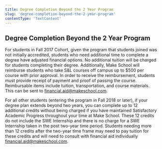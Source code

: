 ```yaml
---
title: Degree Completion Beyond the 2 Year Program
slug: 'degree-completion-beyond-the-2-year-program'
contentType: 'TextContent'
---
```


## Degree Completion Beyond the 2 Year Program

For students in Fall 2017 Cohort, given the program that students joined was not initially
accredited, students who need additional time to complete a degree have adjusted financial options.
No additional tuition will be charged for students completing their degree. Additionally, Make
School will reimburse students who take S&L courses off campus up to $500 per course with prior
approval. In order to receive the reimbursement, students must provide receipt of payment and proof
of passing the course. Reimbursable items include tuition, transportation, and course materials.
This can be sent to [financial.aid@makeschool.com](mailto:finance@makeschool.com).

For all other students (entering the program in Fall 2018 or later), if your degree plan extends
beyond two years, you can complete up to 12 additional credits without being charged if you have
maintained Satisfactory Academic Progress throughout your time at Make School. These 12 credits do
not include the SWE Internship and there is no charge for a SWE Internship taken in the post
two-year time period. Students needing more than 12 credits after the two-year time frame may need
to pay tuition for these credits and will need to consult with financial aid individually
[financial.aid@makeschool.com](mailto:finance@makeschool.com).
